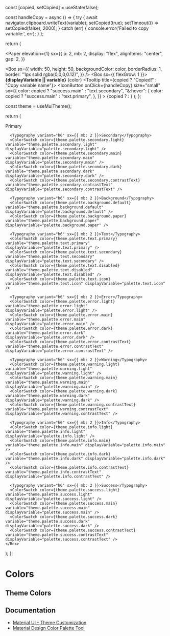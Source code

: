 
  const [copied, setCopied] = useState(false);

const handleCopy = async () => {
try {
await navigator.clipboard.writeText(variable);
setCopied(true);
setTimeout(() => setCopied(false), 2000);
} catch (err) {
console.error('Failed to copy variable:', err);
}
};

return (

<Paper
  elevation={1}
  sx={{
    p: 2,
    mb: 2,
    display: "flex",
    alignItems: "center",
    gap: 2,
  }}
>
  <Box
    sx={{
      width: 50,
      height: 50,
      backgroundColor: color,
      borderRadius: 1,
      border: "1px solid rgba(0,0,0,0.12)",
    }}
  />
  <Box sx={{ flexGrow: 1 }}>
    <Typography variant="body2" color="text.secondary">
      <strong>{displayVariable || variable}</strong>
    </Typography>
    <Typography variant="body2" color="text.secondary">
      {color}
    </Typography>
  </Box>
  <Tooltip title={copied ? "Copied!" : "Copy variable name"}>
    <IconButton
      onClick={handleCopy}
      size="small"
      sx={{
        color: copied ? "success.main" : "text.secondary",
        "&:hover": {
          color: copied ? "success.main" : "text.primary",
        },
      }}
    >
      {copied ? <CheckIcon /> : <ContentCopyIcon />}
    </IconButton>
  </Tooltip>
</Paper>
); };

  const theme = useMuiTheme();

return (

<Box>
      <Typography variant="h6" sx={{ mb: 2 }}>Primary</Typography>
      <ColorSwatch color={theme.palette.primary.light} variable="theme.palette.primary.light" displayVariable="palette.primary.light" />
      <ColorSwatch color={theme.palette.primary.main} variable="theme.palette.primary.main" displayVariable="palette.primary.main" />
      <ColorSwatch color={theme.palette.primary.dark} variable="theme.palette.primary.dark" displayVariable="palette.primary.dark" />
      <ColorSwatch color={theme.palette.primary.contrastText} variable="theme.palette.primary.contrastText" displayVariable="palette.primary.contrastText" />

      <Typography variant="h6" sx={{ mb: 2 }}>Secondary</Typography>
      <ColorSwatch color={theme.palette.secondary.light} variable="theme.palette.secondary.light" displayVariable="palette.secondary.light" />
      <ColorSwatch color={theme.palette.secondary.main} variable="theme.palette.secondary.main" displayVariable="palette.secondary.main" />
      <ColorSwatch color={theme.palette.secondary.dark} variable="theme.palette.secondary.dark" displayVariable="palette.secondary.dark" />
      <ColorSwatch color={theme.palette.secondary.contrastText} variable="theme.palette.secondary.contrastText" displayVariable="palette.secondary.contrastText" />

      <Typography variant="h6" sx={{ mb: 2 }}>Background</Typography>
      <ColorSwatch color={theme.palette.background.default} variable="theme.palette.background.default" displayVariable="palette.background.default" />
      <ColorSwatch color={theme.palette.background.paper} variable="theme.palette.background.paper" displayVariable="palette.background.paper" />

      <Typography variant="h6" sx={{ mb: 2 }}>Text</Typography>
      <ColorSwatch color={theme.palette.text.primary} variable="theme.palette.text.primary" displayVariable="palette.text.primary" />
      <ColorSwatch color={theme.palette.text.secondary} variable="theme.palette.text.secondary" displayVariable="palette.text.secondary" />
      <ColorSwatch color={theme.palette.text.disabled} variable="theme.palette.text.disabled" displayVariable="palette.text.disabled" />
      <ColorSwatch color={theme.palette.text.icon} variable="theme.palette.text.icon" displayVariable="palette.text.icon" />

      <Typography variant="h6" sx={{ mb: 2 }}>Error</Typography>
      <ColorSwatch color={theme.palette.error.light} variable="theme.palette.error.light" displayVariable="palette.error.light" />
      <ColorSwatch color={theme.palette.error.main} variable="theme.palette.error.main" displayVariable="palette.error.main" />
      <ColorSwatch color={theme.palette.error.dark} variable="theme.palette.error.dark" displayVariable="palette.error.dark" />
      <ColorSwatch color={theme.palette.error.contrastText} variable="theme.palette.error.contrastText" displayVariable="palette.error.contrastText" />

      <Typography variant="h6" sx={{ mb: 2 }}>Warning</Typography>
      <ColorSwatch color={theme.palette.warning.light} variable="theme.palette.warning.light" displayVariable="palette.warning.light" />
      <ColorSwatch color={theme.palette.warning.main} variable="theme.palette.warning.main" displayVariable="palette.warning.main" />
      <ColorSwatch color={theme.palette.warning.dark} variable="theme.palette.warning.dark" displayVariable="palette.warning.dark" />
      <ColorSwatch color={theme.palette.warning.contrastText} variable="theme.palette.warning.contrastText" displayVariable="palette.warning.contrastText" />

      <Typography variant="h6" sx={{ mb: 2 }}>Info</Typography>
      <ColorSwatch color={theme.palette.info.light} variable="theme.palette.info.light" displayVariable="palette.info.light" />
      <ColorSwatch color={theme.palette.info.main} variable="theme.palette.info.main" displayVariable="palette.info.main" />
      <ColorSwatch color={theme.palette.info.dark} variable="theme.palette.info.dark" displayVariable="palette.info.dark" />
      <ColorSwatch color={theme.palette.info.contrastText} variable="theme.palette.info.contrastText" displayVariable="palette.info.contrastText" />

      <Typography variant="h6" sx={{ mb: 2 }}>Success</Typography>
      <ColorSwatch color={theme.palette.success.light} variable="theme.palette.success.light" displayVariable="palette.success.light" />
      <ColorSwatch color={theme.palette.success.main} variable="theme.palette.success.main" displayVariable="palette.success.main" />
      <ColorSwatch color={theme.palette.success.dark} variable="theme.palette.success.dark" displayVariable="palette.success.dark" />
      <ColorSwatch color={theme.palette.success.contrastText} variable="theme.palette.success.contrastText" displayVariable="palette.success.contrastText" />
    </Box>

);
};

# Colors

## Theme Colors

<ThemeColors />

## Documentation

- [Material UI - Theme Customization](https://mui.com/material-ui/customization/theme-components/)
- [Material Design Color Palette Tool](https://m2.material.io/inline-tools/color/)
